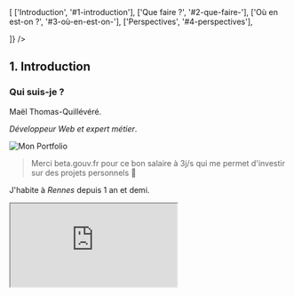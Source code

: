 
<section>

<Summary sections={

[
['Introduction', '#1-introduction'],
['Que faire ?', '#2-que-faire-'],
['Où en est-on ?', '#3-où-en-est-on-'],
['Perspectives', '#4-perspectives'],

]} />

</section>
<section>

## 1. Introduction

</section>
<section>

### Qui suis-je ?

Maël Thomas-Quillévéré.

<em>Développeur Web et expert métier</em>.

![Mon Portfolio](/sotm/laem.png)

> Merci beta.gouv.fr pour ce bon salaire à 3j/s qui me permet d'investir sur des projets personnels 👋

</section>
<section>

J'habite à <em>Rennes</em> depuis 1 an et demi.

<iframe
	src="https://cartes.app/?style=protomaps#12.27/48.09885/-1.64697"
	style={css`
		width: 40vw;
		height: 60vh;
	`}
/>

</section>

<section>
### Le drame
</section>
<section>
#### Chute libre

![](/sotm/objectifs-climat.png)

</section>

<section>
#### L'urgence climat = 1/4 de voiture

![](/sotm/climat-voiture.png)

</section>

<section>

#### L'urgence politique

<ImageGrid
	images={[
		{
			img: '/sotm/arte-xd-prospere.png',
			url: 'https://www.arte.tv/fr/videos/117898-000-A/pays-bas-l-extreme-droite-prospere-sur-l-abandon-des-campagnes',
		},
		{
			img: '/sotm/gilets-jaunes.png',
			url: 'https://fr.wikipedia.org/wiki/Mouvement_des_Gilets_jaunes',
		},
		{
			img: '/sotm/rn-voiture.jpeg',
			url: 'https://institut-terram.org/wp-content/uploads/2024/05/IT_ETUDE-00002_ENQUETE-OPINION_2024-05-22_w.pdf',
			legend:
				'34 % pour ceux qui sont moins de 30 minutes par jour dans leur automobile, 43 % entre 30 et 59 minutes, 42 % entre 1 et 2 heures et 49 % pour plus de 2 heures.',
		},
	]}
	orientation="landscape"
	wrap="wrap"
></ImageGrid>

</section>

<section>
#### L'appli de mobilité dominante

➡️ 🚘️ ⬅️

<ImageGrid
	images={[
		{
			img: '/blog-images/google-maps-accueil.png',
			url: 'https://cartes.app/blog/un-beau-voyage',
		},
		{
			img: '/blog-images/google-maps-itinéraire.png',
			url: 'https://cartes.app/blog/un-beau-voyage',
		},
		{
			img: '/sotm/google-maps-404.png',
			url: 'https://www.google.com/maps/dir/brest/plouguerneau/@48.4115124,-4.2774003,11z/data=!4m18!4m17!1m5!1m1!1s0x4816bbe1d9925b93:0xc6488358179c30ab!2m2!1d-4.4855959!2d48.3899275!1m5!1m1!1s0x4816a71134043953:0x40ca5cd36e56560!2m2!1d-4.504518!2d48.6059259!2m3!6e0!7e2!8j1719478800!3e3?entry=ttu',
		},
	]}
	orientation="portrait"
/>

</section>
<section>

#### Un problème politique & physique

- le problème principal : <em>90 % de l'argent public et privé des mobilités dans la voiture</em>;
- les communes française sont trop étalées, <em>trop peu denses</em>;
- la voiture est très souvent <em>un choix de confort</em> en toute connaissance de cause
- mais...

</section>

<section>

#### Mais quand même !

De nombreux problèmes <em>relèvent de l'information</em>, donc notamment du numérique.

- [sous-estimation / 2 ](https://futur.eco/cout-voiture#introduction) du coût de la voiture
- [océan d'infox](https://bonpote.com/ocean-de-fake-news-sur-la-voiture-electrique) sur le coût de la voiture électrique

<aside>
	On peut corriger tellement de problèmes avec le numérique. Il est urgent de
	corriger des biais, des infox et de mettre en valeur des solutions peu
	connues.
</aside>
</section>
<section>
##### <em>Fausse dépendance à la voiture</em>

Mon trajet pour aller au primaire : 13 minutes (3 km) à vélo.

![](/sotm/trajet-primaire.png)

</section>
<section>

##### <em>Fausse dépendance à la voiture</em>

Mon trajet pour aller au primaire : la recommandation de google ⬇️.

![](/sotm/trajet-primaire-gmaps.png)

<aside>
	Autre exemple : les 35 km pour aller voir Pépé et Mémé pendant 20 ans, en
	voiture alors qu'il y avait un bus Breizhgo à 2 €.
</aside>

</section>
<section>
##### <em>Fausse dépendance aux bus</em>

Mon trajet pour aller au lycée : 22 minutes à vélo <em>contre 45 minutes en bus scolaire !</em>

![](/sotm/trajet-lycee.png)

<aside>Il n'y a aucun mode de transport parfait.</aside>
</section>
<section>

Imprègnent le débat public national.

Un quizz :

- \_ % de la population française est située à 20 minutes à vélo d'une gare principale ?
- \_ % des 12 millions d'élèves sont à 8 min à vélo de leur établissement ?
- \_ % des lycéens à moins de 20 min à vélo ?

<br />À vous !

</section>
<section>

Imprègnent le débat public national.

Résultats :

- <em>60 %</em> de la population française est située à 20 minutes à vélo d'une gare
  principale
- <em>88%</em> des 12 millions d'élèves sont à 8 min à vélo de leur établissement
- <em>67%</em> des lycéens à moins de 20 min à vélo.

<br />
https://www.bl-evolution.com/publication/la-france-a-20-minutes-a-velo

</section>

<section>
#### Les transports en commun n'ont pas (encore) leur place

- inaccès aux plans, horaires, calculateur unique
- complexité => mauvaises image & réputation

<aside>Cher de tourner dans les gares</aside>
</section>
<section>

##### La décentralisation

Elle implique :

- un besoin de se vendre
- des marques à gogo
- un coût multiplié
- des <em>silos</em>

</section>
<section>
#### Le bingo des noms de réseaux de transport

![](/sotm/bingo/bingo.png)

</section>
<section>

#### Cas pratique de déplacement : Ernée -> Fougères

![](/sotm/ernee-fougeres.gif)

</section>

<section>

#### Hors des trajets gare (TGV) -> gare, c'est compliqué

![Retweet si tu as déjà téléchargé le gros plan PDF de la SNCF pour préparer un voyage (puis attendu 10 secondes que le rendu se refasse après un zoom)](/sotm/tweet-plan-SNCF.png)

<aside></aside>

</section>
<section>

#### Faire reposer son service sur son concurrent 🤔

Korrigo (Bretagne), STAR (Rennes), administrations...

Mais aussi Citymapper, Transit, Cyclers.

![](/sotm/korrigo-google.jpeg)

</section>
<section>
### Maps, mais avant tout place publicitaire

<video controls>
	<source src="/sotm/gmaps-masseuse.mp4" type="video/mp4" />
</video>

<aside>
En zoomant sur Paris, on peut trouver des commerces surprenant... comme ici un salon de massage qui a simplement payé pour être affiché au-dessus, tout comme Castorama, Gify, etc.
</aside>
</section>
<section>
### Service public de l'info transport pas au niveau

Le privé s'y colle et mutualise...

- peu d'open source
- quel prix total ? Qui le surveille au niveau national ?

[![Les plans dynamiques de l'entreprise Latitude Cartagene](/sotm/latitude-cartagene.png)](https://latitude-cartagene.com/plan-dynamique-carte-interactive)

<aside>
	Lot n° 2 : Carte interactive - demandé à 100 000.00 € HT, attributé pour 400
	000 €. Lot n°1 : cartes statiques, 1 000 000 €.

    Seul marché public trouvé en 1h de recherches.

</aside>

</section>

<section>
### Heureusement, l'État-plateforme

L'État-plateforme serait mort selon Le code a changé ?

- transport.data.gouv.fr 🤩
- panoramax
- IGN
- dialog.beta.gouv.fr
- etc.

Non. Il est juste <em>trop peu ambitieux.</em>

<aside>
	Ainsi que mal organisé (MOE-MOA) et compétent (recrutement interne, ESN) !
</aside>

</section>
<section>

![](/sotm/cartes-meteofrance-ign.gif)

<aside>
J'ai intégré en quelques heures un encart météo sur http://cartes.app, avec API Géo pour le lien direct vers http://meteofrance.com.

Sur fond IGN.

</aside>

</section>

<section>

#### L'IGN sort les crocs

![](/sotm/cartes-ign-inter.png)

<aside>
    Appli découverte après le lancement de mon projet.

    L'une des premières fois qu'on directeur d'administration parle de la
    nécessaire remise en question du monopole des GAFAM ?

</aside>
</section>

<section>

### Le monde du libre n'est pas non plus au niveau (utilisateur)

openstreetmap.org vs google.com/maps

<ImageGrid
	images={[
		{
			img: '/sotm/gmaps-2009.png',
			url: 'https://www.versionmuseum.com/history-of/google-maps-website',
		},
		{
			img: '/sotm/osm.png',
			url: 'https://www.openstreetmap.org/relation/148838',
		},
	]}
/>

https://www.versionmuseum.com/history-of/google-maps-website

</section>

<section>
#### Et pourtant, les données sont riches

La gare de Rennes : Gmaps Web vs Indoorequal.

<ImageGrid
	images={[
		{
			img: '/sotm/rennes-gmaps.png',
			url: 'https://www.google.com/maps/search/gare+de+rennes/@48.1032805,-1.6724381,18.71z?entry=ttu'
			},
			{img: '/sotm/rennes-indoorequal.png', url: 'https://indoorequal.org/#map=18.19/48.102971/-1.672087'}
		]} />
</section>
<section>
#### Et pourtant, les données sont riches (2)

Où nous sommes : Gmaps Web vs Cartes (OSM).

<ImageGrid
	images={[
		{
			img: '/sotm/manufacture-gmaps.png',
			url: 'https://www.google.com/maps/place/Manufacture+des+Tabacs,+69008+Lyon/@45.7482648,4.8605128,17.96z/data=!4m6!3m5!1s0x47f4ea7222919047:0xe69d20db1043aea8!8m2!3d45.7481118!4d4.8602011!16s%2Fg%2F1226mpbj?entry=ttu',
			}, {img: '/sotm/manufacture-osm.png', url: 'https://www.openstreetmap.org/way/694531440#map=18/45.74807/4.86206'}]}
			/>
</section>

